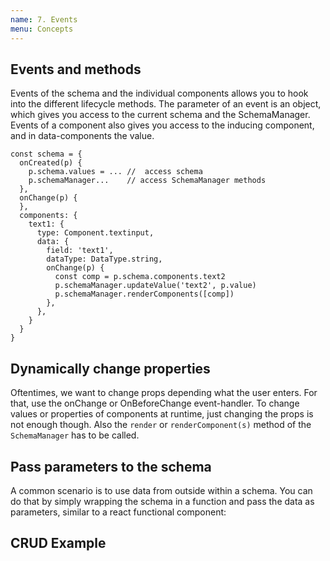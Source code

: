 ```yaml
---
name: 7. Events
menu: Concepts
---
```



## Events and methods

Events of the schema and the individual components allows you to hook into the different lifecycle methods.
The parameter of an event is an object, which gives you access to the current schema and the SchemaManager.
Events of a component also gives you access to the inducing component, and in data-components the value.


    const schema = {
      onCreated(p) {
        p.schema.values = ... //  access schema
        p.schemaManager...    // access SchemaManager methods
      },
      onChange(p) {
      },
      components: {
        text1: {
          type: Component.textinput,
          data: {
            field: 'text1',
            dataType: DataType.string,
            onChange(p) {
              const comp = p.schema.components.text2
              p.schemaManager.updateValue('text2', p.value)
              p.schemaManager.renderComponents([comp])
            },
          },
        }
      }
    }



## Dynamically change properties

Oftentimes, we want to change props depending what the user enters.
For that, use the onChange or OnBeforeChange event-handler.
To change values or properties of components at runtime, just changing the props is not enough though.
Also the `render` or `renderComponent(s)` method of the `SchemaManager` has to be called.

<Form schemaName={'dynamic'} />

## Pass parameters to the schema

A common scenario is to use data from outside within a schema.
You can do that by simply wrapping the schema in a function and pass the data as parameters,
similar to a react functional component:

<Form schemaName={'dynamicPopulate'} />

## CRUD Example

<TableForm />
